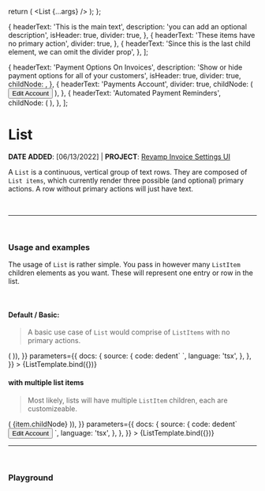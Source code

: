 

<Meta title='Organism/List' component={List} argTypes={argTypes} />

  return (
    <Box width='700px'>
      <List {...args} />
    </Box>
  );
};


  {
    headerText: 'This is the main text',
    description: 'you can add an optional description',
    isHeader: true,
    divider: true,
  },
  {
    headerText: 'These items have no primary action',
    divider: true,
  },
  {
    headerText:
      'Since this is the last child element, we can omit the divider prop',
  },
];

  {
    headerText: 'Payment Options On Invoices',
    description: 'Show or hide payment options for all of your customers',
    isHeader: true,
    divider: true,
    childNode: <Switch color='primary' />,
  },
  {
    headerText: 'Payments Account',
    divider: true,
    childNode: (
      <Button variant='primary' color='blue'>
        Edit Account
      </Button>
    ),
  },
  {
    headerText: 'Automated Payment Reminders',
    childNode: (
      <IconButton>
        <ExpandMoreIcon />
      </IconButton>
    ),
  },
];

# List

**DATE ADDED**: [06/13/2022] | **PROJECT**: [Revamp Invoice Settings UI](https://www.figma.com/file/Jw6huFbSL8KYqfb4vbigBh/Payments)

A `List` is a continuous, vertical group of text rows. They are composed of `List items`, which currently render
three possible (and optional) primary actions. A row without primary actions will just have text.

<br />

---

<br />

### Usage and examples

The usage of `List` is rather simple. You pass in however many `ListItem` children elements as you want.
These will represent one entry or row in the list.

<br />

#### Default / Basic:

> A basic use case of `List` would comprise of `ListItems` with no primary actions.

<Canvas>
  <Story
    name='Basic'
    component={List}
    args={{
      border: 'greyscale.500',
      children: listItems.map((item) => (
        <ListItem
          headerText={item.headerText}
          description={item.description}
          isHeader={item.isHeader}
          divider={item.divider}
        />
      )),
    }}
    parameters={{
      docs: {
        source: {
          code: dedent`
          <List border="greyscale.500">
            <ListItem
              headerText="This is the main text"
              description="you can add an optional description"
              isHeader
              divider
            />
            <ListItem
              headerText="These items have no primary action"
              divider
            />
            <ListItem headerText="Since this is the last child element, we can omit the divider prop" />
          </List>
          `,
          language: 'tsx',
        },
      },
    }}
  >
    {ListTemplate.bind({})}
  </Story>
</Canvas>

#### with multiple list items

> Most likely, lists will have multiple `ListItem` children, each are customizeable.

<Canvas>
  <Story
    name='with multiple list items'
    component={List}
    args={{
      border: 'blue.500',
      children: variantListItems.map((item) => (
        <ListItem
          headerText={item.headerText}
          description={item.description}
          isHeader={item.isHeader}
          divider={item.divider}
        >
          {item.childNode}
        </ListItem>
      )),
    }}
    parameters={{
      docs: {
        source: {
          code: dedent`
          <List border="blue.500">
            <ListItem
              headerText="Payment Options On Invoices"
              description="Show or hide payment options for all of your customers"
              divider
              isHeader
            >
              <Switch />
            </ListItem>
            <ListItem headerText="Payments Account" divider>
              <Button variant="primary" color="blue">
                Edit Account
              </Button>
            </ListItem>
            <ListItem headerText="Automated Payment Reminders">
              <IconButton><ExpandMoreIcon /> </IconButton>
            </ListItem>
          </List>
          `,
          language: 'tsx',
        },
      },
    }}
  >
    {ListTemplate.bind({})}
  </Story>
</Canvas>

<br />

---

<br />

### Playground

<Canvas>
  <Story name='Playground' story={list} />
</Canvas>

<ArgsTable of={List} story='Playground' />
